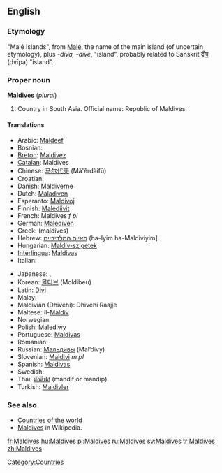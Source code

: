 ==English==

===Etymology===
"Malé Islands", from [[Malé]], the name of the main island (of uncertain etymology), plus ''-diva, -dive'', "island", probably related to Sanskrit [[द्वीप]] (dvīpa) "island".

===Proper noun===
'''Maldives''' (''plural'')

# Country in South Asia. Official name: Republic of Maldives.

====Translations====
{{top}}
*Arabic: [[Maldeef]]
* Bosnian: {{t-|bs|Maldivi|m|p}}
*[[Breton]]: [[Maldivez]]
*[[Catalan]]: Maldives
*Chinese: [[马尔代夫]] (Mǎ'ěrdàifū)
*Croatian: {{t-|hr|Maldivi|m|p}}
*Danish: [[Maldiverne]]
*Dutch: [[Maladiven]]
*Esperanto: [[Maldivoj]]
*Finnish: [[Malediivit]]
*French: Maldives ''f pl''
*German: [[Malediven]]
*Greek: {{t|el|Μαλδίβες|f|p|sc=Grek}} (maldíves)
*Hebrew: [[האיים המלדיביים]] (ha-Iyim ha-Maldiviyim]
*Hungarian: [[Maldív-szigetek]]
*[[Interlingua]]: [[Maldivas]]
* Italian: {{t-|it|Maldive}}
{{mid}}
* Japanese: {{t+|ja|モルディブ|tr=Morudibu|sc=Jpan}}, {{t-|ja|モルジブ|tr=morujibu|sc=Jpan}}
*Korean: [[몰디브]] (Moldibeu)
*Latin: [[Divi]]
* Malay: {{t-|ms|Maldives|xs=Malay}}
*Maldivian (Dhivehi): Dhivehi Raajje
*Maltese: il-[[Maldiv]]
* Norwegian: {{t-|no|Maldivene}}
*Polish: [[Malediwy]]
*Portuguese: [[Maldivas]]
* Romanian: {{t-|ro|Maldive|f|p}}
*Russian: [[Мальдивы]] (Mal’divy)
*Slovenian: [[Maldivi]] ''m pl''
*Spanish: [[Maldivas]]
* Swedish: {{t+|sv|Maldiverna}}
*Thai: [[มัลดีฟส์]] (mandif or mandip)
*Turkish: [[Maldivler]]
{{bottom}}

===See also===
*[[Countries of the world]]
*[[w:Maldives|Maldives]] in Wikipedia.

[[Category:Countries]]

[[fr:Maldives]]
[[hu:Maldives]]
[[pl:Maldives]]
[[ru:Maldives]]
[[sv:Maldives]]
[[tr:Maldives]]
[[zh:Maldives]]
